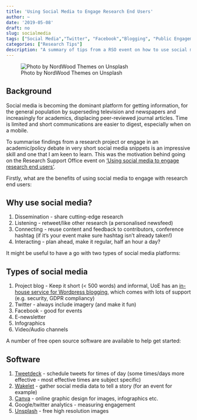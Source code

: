 ```yaml
---
title: 'Using Social Media to Engage Research End Users'
author: ~
date: '2019-05-08'
draft: no
slug: socialmedia
tags: ["Social Media","Twitter", "Facebook","Blogging", "Public Engagement"]
categories: ["Research Tips"]
description: "A summary of tips from a RSO event on how to use social media effectively"
---
```


![Photo by NordWood Themes on Unsplash](img/socialmedia.jpg)

## Background
Social media is becoming the dominant platform for getting information, for the general population by superseding television and newspapers and increasingly for academics, displacing peer-reviewed journal articles. Time is limited and short communications are easier to digest, especially when on a mobile. 

To summarise findings from a research project or engage in an academic/policy debate in very short social media snippets is an impressive skill and one that I am keen to learn. This was the motivation behind going on the Research Support Office event on ['Using social media to engage research end users'](https://www.ed.ac.uk/arts-humanities-soc-sci/research-ke/support-for-staff/staff-development/learning-lunches-events/using-social-media-to-engage-research-end-users). 

Firstly, what are the benefits of using social media to engage with research end users:

## Why use social media?
1. Dissemination - share cutting-edge research
2. Listening - retweet/like other research (a personalised newsfeed)
3. Connecting - reuse content and feedback to contributors, conference hashtag (if it's your event make sure hashtag isn't already taken!)
4. Interacting - plan ahead, make it regular, half an hour a day?

It might be useful to have a go with two types of social media platforms:

## Types of social media
1. Project blog - Keep it short (< 500 words) and informal, UoE has an [in-house service for Wordpress blogging](https://www.ed.ac.uk/information-services/learning-technology/blogging), which comes with lots of support (e.g. security, GDPR compliancy)
2. Twitter - always include imagery (and make it fun)
3. Facebook - good for events
4. E-newsletter 
5. Infographics
6. Video/Audio channels

A number of free open source software are available to help get started:

## Software
1. [Tweetdeck](https://tweetdeck.twitter.com/) - schedule tweets for times of day (some times/days more effective - most effective times are subject specific)
2. [Wakelet](https://wakelet.com/findoutmore.html) - gather social media data to tell a story (for an event for example)
3. [Canva](https://www.canva.com/) - online graphic design for images, infographics etc. 
4. Google/twitter analytics - measuring engagement
5. [Unsplash](https://unsplash.com/) - free high resolution images

